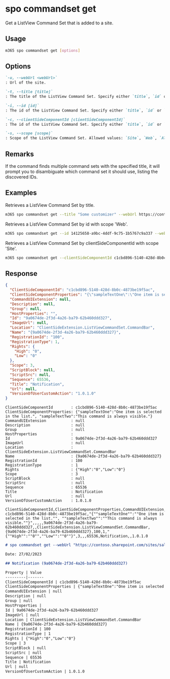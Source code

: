 
# spo commandset get

Get a ListView Command Set that is added to a site.

## Usage

```sh
m365 spo commandset get [options]
```

## Options

```md definition-list
`-u, --webUrl <webUrl>`
: Url of the site.

`-t, --title [title]`
: The title of the ListView Command Set. Specify either `title`, `id` or `clientSideComponentId`.

`-i, --id [id]`
: The id of the ListView Command Set. Specify either `title`, `id` or `clientSideComponentId`.

`-c, --clientSideComponentId [clientSideComponentId]`
: The id of the ListView Command Set. Specify either `title`, `id` or `clientSideComponentId`.

`-s, --scope [scope]`
: Scope of the ListView Command Set. Allowed values: `Site`, `Web`, `All`. Defaults to `All`.
```

<Global />

## Remarks

If the command finds multiple command sets with the specified title, it will prompt you to disambiguate which command set it should use, listing the discovered IDs.

## Examples

Retrieves a ListView Command Set by title.

```sh
m365 spo commandset get --title "Some customizer" --webUrl https://contoso.sharepoint.com/sites/sales
```

Retrieves a ListView Command Set by id with scope 'Web'.

```sh
m365 spo commandset get --id 14125658-a9bc-4ddf-9c75-1b5767c9a337 --webUrl https://contoso.sharepoint.com/sites/sales -scope Web
```

Retrieves a ListView Command Set by clientSideComponentId with scope 'Site'.

```sh
m365 spo commandset get --clientSideComponentId c1cbd896-5140-428d-8b0c-4873be19f5ac --webUrl https://contoso.sharepoint.com/sites/sales --scope Site
```

## Response

<Tabs>
  <TabItem value="JSON">

  ```json
  {
    "ClientSideComponentId": "c1cbd896-5140-428d-8b0c-4873be19f5ac",
    "ClientSideComponentProperties": "{\"sampleTextOne\":\"One item is selected in the list.\", \"sampleTextTwo\":\"This command is always visible.\"}",
    "CommandUIExtension": null,
    "Description": null,
    "Group": null,
    "HostProperties": "",
    "Id": "9a0674de-2f3d-4a26-ba79-62b460ddd327",
    "ImageUrl": null,
    "Location": "ClientSideExtension.ListViewCommandSet.CommandBar",
    "Name": "{9a0674de-2f3d-4a26-ba79-62b460ddd327}",
    "RegistrationId": "100",
    "RegistrationType": 1,
    "Rights": {
      "High": "0",
      "Low": "0"
    },
    "Scope": 3,
    "ScriptBlock": null,
    "ScriptSrc": null,
    "Sequence": 65536,
    "Title": "Notification",
    "Url": null,
    "VersionOfUserCustomAction": "1.0.1.0"
  }
  ```

  </TabItem>
  <TabItem value="Text">

  ```text
  ClientSideComponentId        : c1cbd896-5140-428d-8b0c-4873be19f5ac
  ClientSideComponentProperties: {"sampleTextOne":"One item is selected in the list.", "sampleTextTwo":"This command is always visible."}
  CommandUIExtension           : null
  Description                  : null
  Group                        : null
  HostProperties               :
  Id                           : 9a0674de-2f3d-4a26-ba79-62b460ddd327
  ImageUrl                     : null
  Location                     : ClientSideExtension.ListViewCommandSet.CommandBar
  Name                         : {9a0674de-2f3d-4a26-ba79-62b460ddd327}
  RegistrationId               : 100
  RegistrationType             : 1
  Rights                       : {"High":"0","Low":"0"}
  Scope                        : 3
  ScriptBlock                  : null
  ScriptSrc                    : null
  Sequence                     : 65536
  Title                        : Notification
  Url                          : null
  VersionOfUserCustomAction    : 1.0.1.0
  ```

  </TabItem>
  <TabItem value="CSV">

  ```csv
  ClientSideComponentId,ClientSideComponentProperties,CommandUIExtension,Description,Group,HostProperties,Id,ImageUrl,Location,Name,RegistrationId,RegistrationType,Rights,Scope,ScriptBlock,ScriptSrc,Sequence,Title,Url,VersionOfUserCustomAction
  c1cbd896-5140-428d-8b0c-4873be19f5ac,"{""sampleTextOne"":""One item is selected in the list."", ""sampleTextTwo"":""This command is always visible.""}",,,,,9a0674de-2f3d-4a26-ba79-62b460ddd327,,ClientSideExtension.ListViewCommandSet.CommandBar,{9a0674de-2f3d-4a26-ba79-62b460ddd327},100,1,"{""High"":""0"",""Low"":""0""}",3,,,65536,Notification,,1.0.1.0
  ```

  </TabItem>
  <TabItem value="Markdown">

  ```md
  # spo commandset get --webUrl "https://contoso.sharepoint.com/sites/sales" --id "9a0674de-2f3d-4a26-ba79-62b460ddd327"

  Date: 27/02/2023

  ## Notification (9a0674de-2f3d-4a26-ba79-62b460ddd327)

  Property | Value
  ---------|-------
  ClientSideComponentId | c1cbd896-5140-428d-8b0c-4873be19f5ac
  ClientSideComponentProperties | {"sampleTextOne":"One item is selected in the list.", "sampleTextTwo":"This command is always visible."}
  CommandUIExtension | null
  Description | null
  Group | null
  HostProperties |
  Id | 9a0674de-2f3d-4a26-ba79-62b460ddd327
  ImageUrl | null
  Location | ClientSideExtension.ListViewCommandSet.CommandBar
  Name | {9a0674de-2f3d-4a26-ba79-62b460ddd327}
  RegistrationId | 100
  RegistrationType | 1
  Rights | {"High":"0","Low":"0"}
  Scope | 3
  ScriptBlock | null
  ScriptSrc | null
  Sequence | 65536
  Title | Notification
  Url | null
  VersionOfUserCustomAction | 1.0.1.0
  ```

  </TabItem>
</Tabs>

